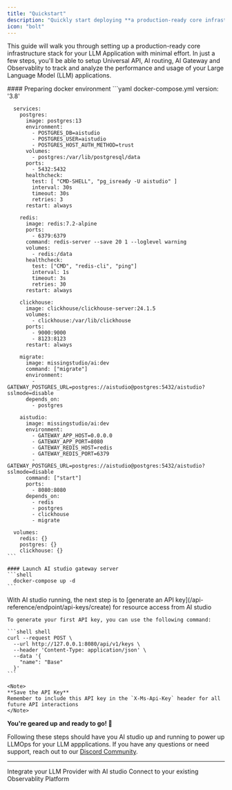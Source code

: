 ```yaml
---
title: "Quickstart"
description: "Quickly start deploying **a production-ready core infrastructure stack** for your LLM applications"
icon: "bolt"
---
```


This guide will walk you through setting up a production-ready core infrastructure stack for your LLM Application with minimal effort. 
In just a few steps, you'll be able to setup Universal API, AI routing, AI Gateway and Observablity to track and analyze the performance 
and usage of your Large Language Model (LLM) applications.

<Steps>
  <Step title="Deploy AI studio">
    #### Preparing docker environment
    ```yaml docker-compose.yml
      version: '3.8'

      services:
        postgres:
          image: postgres:13
          environment:
            - POSTGRES_DB=aistudio
            - POSTGRES_USER=aistudio
            - POSTGRES_HOST_AUTH_METHOD=trust
          volumes:
            - postgres:/var/lib/postgresql/data
          ports:
            - 5432:5432
          healthcheck:
            test: [ "CMD-SHELL", "pg_isready -U aistudio" ]
            interval: 30s
            timeout: 30s
            retries: 3
          restart: always

        redis:
          image: redis:7.2-alpine
          ports:
            - 6379:6379
          command: redis-server --save 20 1 --loglevel warning
          volumes:
            - redis:/data
          healthcheck:
            test: ["CMD", "redis-cli", "ping"]
            interval: 1s
            timeout: 3s
            retries: 30
          restart: always

        clickhouse:
          image: clickhouse/clickhouse-server:24.1.5
          volumes:
            - clickhouse:/var/lib/clickhouse
          ports:
            - 9000:9000
            - 8123:8123
          restart: always

        migrate:
          image: missingstudio/ai:dev
          command: ["migrate"]
          environment:
            - GATEWAY_POSTGRES_URL=postgres://aistudio@postgres:5432/aistudio?sslmode=disable
          depends_on:
            - postgres

        aistudio:
          image: missingstudio/ai:dev
          environment:
            - GATEWAY_APP_HOST=0.0.0.0
            - GATEWAY_APP_PORT=8080
            - GATEWAY_REDIS_HOST=redis
            - GATEWAY_REDIS_PORT=6379
            - GATEWAY_POSTGRES_URL=postgres://aistudio@postgres:5432/aistudio?sslmode=disable
          command: ["start"]
          ports:
            - 8080:8080
          depends_on:
            - redis
            - postgres
            - clickhouse
            - migrate

      volumes:
        redis: {}
        postgres: {}
        clickhouse: {}
    ```

    #### Launch AI studio gateway server
    ```shell
      docker-compose up -d
    ```

  </Step>
  <Step title="Generate an API Key">
    With AI studio running, the next step is to [generate an API key](/api-reference/endpoint/api-keys/create) for resource access from AI studio

    To generate your first API key, you can use the following command:

    ```shell shell
    curl --request POST \
      --url http://127.0.0.1:8080/api/v1/keys \
      --header 'Content-Type: application/json' \
      --data '{
        "name": "Base"
      }'
    ```

    <Note>
    **Save the API Key**
    Remember to include this API key in the `X-Ms-Api-Key` header for all future API interactions
    </Note>

  </Step>
</Steps>

**You're geared up and ready to go! 🚀**

Following these steps should have you AI studio up and running to power up LLMOps for your LLM appplications.
If you have any questions or need support, reach out to our [Discord Community](https://discord.gg/99UVa6MkUX).

---

<CardGroup cols={2}>
  <Card title="Providers" href="/providers/introduction" icon="circle-nodes">
    Integrate your LLM Provider with AI studio
  </Card>
  <Card title="Connections" href="/connections/introduction" icon="link">
    Connect to your existing Observablity Platform
  </Card>
</CardGroup>
